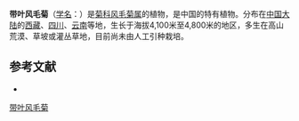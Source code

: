 {{Speciesbox
| name = 带叶风毛菊
| status = 
| status_system = 
| image =
| genus = Saussurea
| species = loriformis
| authority = W. W. Smith in Notes Roy.
}}

'''带叶风毛菊'''（[[学名|学名]]：{{lang|la|''Saussurea loriformis''}}）是[[菊科|菊科]][[风毛菊属|风毛菊属]]的植物，是中国的特有植物。分布在[[中国大陆|中国大陆]]的[[西藏|西藏]]、[[四川|四川]]、[[云南|云南]]等地，生长于海拔4,100米至4,800米的地区，多生在高山荒漠、草坡或灌丛草地，目前尚未由人工引种栽培。

== 参考文献 ==
<div class="references-small">
* {{cite web| url =http://www.bioinfo.cn/db05/KmzwSpecies.php?action=view&id=5344| title =带叶风毛菊| work =《中国高等植物数据库全库》| publisher =中国科学院微生物研究所| author =昆明植物研究所| accessdate =2009-02-24| deadurl =yes| archiveurl =https://web.archive.org/web/20160305095553/http://www.bioinfo.cn/db05/KmzwSpecies.php?action=view&id=5344| archivedate =2016-03-05}}
</div>
{{Taxonbar|from=Q11060148}}

[[Category:风毛菊属|带叶风毛菊]]


{{植物小作品}}
